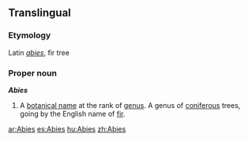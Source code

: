 {{wikipedia}}
{{also|abies}}
==Translingual==

===Etymology===
Latin ''[[abies]]'', fir tree

===Proper noun===
'''''Abies'''''

# {{botany}} A [[botanical name]] at the rank of [[genus]]. A genus of [[coniferous]] trees, going by the English name of [[fir]].

[[ar:Abies]]
[[es:Abies]]
[[hu:Abies]]
[[zh:Abies]]